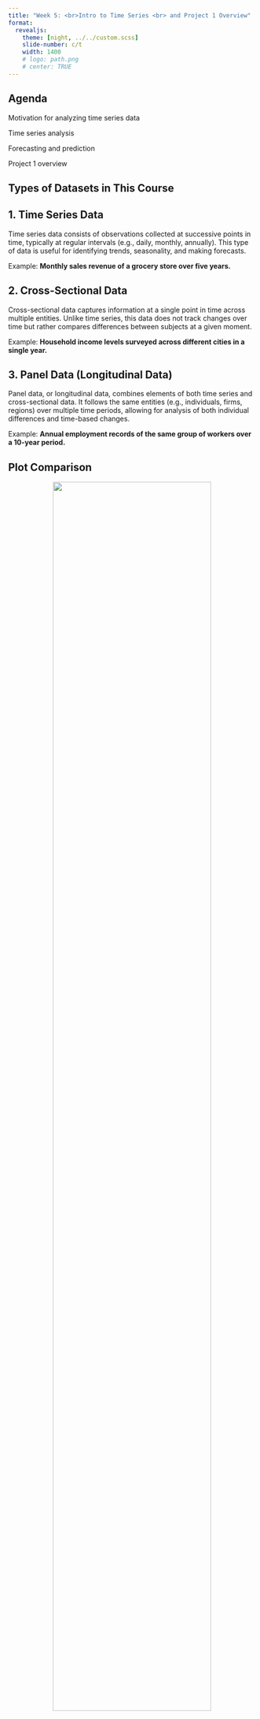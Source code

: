 ```yaml
---
title: "Week 5: <br>Intro to Time Series <br> and Project 1 Overview"
format: 
  revealjs:
    theme: [night, ../../custom.scss]
    slide-number: c/t
    width: 1400
    # logo: path.png
    # center: TRUE
---
```


## Agenda 

Motivation for analyzing time series data

Time series analysis 

Forecasting and prediction

Project 1 overview


<!-- example of big text fit to slide width -->

<!-- ::: {.r-fit-text} -->
<!-- Big Text -->
<!-- ::: -->

<!-- :::: {.columns style="text-align: center"} -->
<!-- ::: {.column width="40%"} -->
<!-- ::: -->
<!-- ::: {.column width="60%"} -->
<!-- ::: -->
<!-- :::: -->
<!--
## Cautionary note 
::: {.incremental}

- We will teach you enough to be dangerous

- We are introducing you to the tip of the analytical iceberg.  Learn more before you put this into practice.

- Incorrect analysis can lead to worse conclusions than no analysis.
:::
-->

## Types of Datasets in This Course

## 1. Time Series Data

Time series data consists of observations collected at successive points in time, typically at regular intervals (e.g., daily, monthly, annually). This type of data is useful for identifying trends, seasonality, and making forecasts.

Example: **Monthly sales revenue of a grocery store over five years.**




## 2. Cross-Sectional Data

Cross-sectional data captures information at a single point in time across multiple entities. Unlike time series, this data does not track changes over time but rather compares differences between subjects at a given moment.

Example: **Household income levels surveyed across different cities in a single year.**



## 3. Panel Data (Longitudinal Data)

Panel data, or longitudinal data, combines elements of both time series and cross-sectional data. It follows the same entities (e.g., individuals, firms, regions) over multiple time periods, allowing for analysis of both individual differences and time-based changes.

Example: **Annual employment records of the same group of workers over a 10-year period.**

## Plot Comparison

::: {style="text-align: center"}
![](includes/plot_compare.png){width="80%"}
:::



# Intro to Time Series Analysis

# 
::: {.r-fit-text }
The problem: <br>
We don't know what will <br> 
happen in the future
:::
#

::: {.r-fit-text }
The solution: <br> We can use past data to <br> make a guess about the future*
:::


## What is time series data? {.scrollable}

Time series data is a sequence of data points collected over time. 

It typically consists of observations taken at regular intervals (e.g. every hour, every day, every week, etc.) and can be used to study trends and patterns over time.

Example: **Store sales volume over time.**

::: {style="text-align: center"}
![](includes/grocery_sales.jpg){width="80%"}
:::

## How is time series data used in business

**Time Series Analysis**

- learn about trends 

- compare current period to past periods

**Forecasting** 

- make an educated guess about future values

- develop business strategy around forecasts

# Time Series Analysis

## Time series decomposition

The statistical method often used with time series data is called **time series decomposition**.

This method breaks down time series data into several components, each representing an underlying pattern within the data.

Isolating these components and analyzing them separately is important for the following reasons: 

- to understand what contributes to the observed trends 
- to make better forecasts

## Time series decomposition

Decomposition statistically deconstructs a time series into several components:

1. seasonality

2. trend

3. cyclical

4. residual or "noise"

[Hyndman & Athanasopoulos (2021)](https://otexts.com/fpp3/decomposition.html)

::: {.notes}
Seasonality: This reflects the regular, predictable patterns within a fixed period, such as a year, month, or day. Seasonal effects are patterns that repeat at known intervals and are attributed to seasonal factors like time of year, holidays, or days of the week.

Trend: This represents the long-term progression of the series, showing how the data moves up and down over a long period. The trend is the slowest changing component and reflects the underlying growth or decline in the dataset.

Cyclical: These are fluctuations that occur in a non-fixed, irregular pattern, often influenced by economic and business cycles. These cycles are longer than a year, and are not predictable in a seasonal sense. Not all time series decomposition methods explicitly separate out cyclical from the trend.

Residual or Noise: This consists of random, unpredictable variations in the time series. They results from short-term, unanticipated and non-recurring factors that cannot be classified as seasonal or cyclical.
:::

## Example {.scrollable}

::: {style="text-align: center"}
![](includes/usretailemployment-1.png){width="80%"}

![](includes/emplstl-1.png){width="60%"}

:::


## Structural breaks {.scrollable}

::: {style="text-align: center"}
![Synthetic time series with three data generating mechanisms](includes/structural_break.png){width="70%"}
:::

Sometimes, data doesn’t follow a smooth pattern—something big happens, and the trend changes suddenly. 

These major shifts in the data are called **structural breaks**.

A structural break occurs when there is a **sudden and lasting change** in how the data behaves. This means the underlying factors driving the data (also called the data-generating process) have changed.


## Why do structural breaks matter?

Identifying these changes helps analysts understand whether a trend is continuing as expected or if something important has altered the pattern.

**Common Causes of Structural Breaks:**

- Economic policy changes (e.g., a new tax law affecting business profits)
- Technological innovations (e.g., introduction of smartphones disrupting traditional media)
- Natural disasters (e.g., a drought causing sudden drops in crop yields)
- Shifts in consumer behavior (e.g., a global pandemic changing travel habits)


## Exercise: Time Series Analysis

**Example:** Imagine you are analyzing restaurant sales over time. For years, sales followed a seasonal pattern, with higher sales in summer and lower in winter. Suddenly, in 2020, there was a huge, lasting drop in sales. This was a structural break—caused by the COVID-19 pandemic, which led to lockdowns and changes in consumer habits.

**On your own:** Describe one example of a structural break in a time series.


# Forecasting

## Forecasting examples

We might want to forecast. . . 

- power demand to decide whether to build new power plant

- call volumes to schedule staff in call center

- inventory requirements to meet demands

## Forecasting overview {.scrollable}

Use historical data to develop a model, then use the model to predict the future

Model quality depends on past data and assumptions

Forecasts are uncertain; we can quantify some of that uncertainty

::: {style="text-align: center"}
![](includes/austa2-1.png){width="70%"}
:::

## Forecasting steps

1. Problem definition

2. Gathering data and institutional knowledge

3. Preliminary (exploratory) analysis 

4. Choosing and fitting models

5. Using and evaluating a forecast model

::: {.aside}
Source: [Hyndman & Athanasopoulos (2021)](https://otexts.com/fpp3/basic-steps.html)
:::

## Exercise: Forecasting

**Example:** A group of farmers in a drought-prone region wants to determine whether they will have enough water for irrigation in the upcoming growing season. They would analyze historical rainfall and reservoir level data from the past 20 years, and use forecasting models to predict water availability for the next six months to help make better decisions about crop selection, irrigation scheduling, and water conservation strategies.

**On your own:** How could you use forecasting to improve decision-making in ag business or environmental and natural resource management? 

## Summary

Time series data is a common structure of data

Certain techniques are designed to analyze time series data

Forecasting is a common need

Introductions in this course (see [Hyndman & Athanasopoulos (2021)](https://otexts.com/fpp3/basic-steps.html))

# Project 1

## Project 1 overview

Form **groups of 2**.

- Choose an **agribusiness** or **environmental resource management** question to answer using time series data.
- Collect relevant time series data.
- Analyze trends and patterns.
- Generate a forecast.
- Present results in a recorded video.


## Example: Corn and Combines {.scrollable}

**Context:** Equipment dealers tend to sell more machinery when agricultural prices rise. Most farmers near Dealer X grow corn.

**Decision:** Dealer X needs to decide whether to increase inventory of new tractors and combines for next year.

**Question:** Will corn prices rise or fall in the next year, and by how much?

**Hypotheses:**

- If corn prices are expected to rise, Dealer X may increase inventory and prepare for higher demand.
- If prices are expected to fall, they may delay purchases or focus on used equipment sales to reduce risk.

**Approach:** 

- Analyze historical time series data of corn prices (including decomposition).
- Forecast the corn Producer Price Index (PPI) one year into the future.

**Presentation:**

- Provide context by plotting raw data.
- Describe decision-making implications.
- Explain key insights.
- Use effective graphics and storytelling techniques.

## Example: Corn and Combines {.scrollable}

::: {style="text-align: center"}
![<https://www.farm-equipment.com/articles/5142-historical-corn-prices-provide-look-at-future-equipment-sales>](includes/corn_prices.jpeg){width="70%"}
:::
<!-- Historical corn prices and future equipment sales  -->

**Story:** Corn prices have historically risen in stepwise jumps rather than gradual increases, with structural breaks around 1940, 1970, and 2006. Each break led to a new, higher average price level.

**Result:** If corn prices continue following this pattern, Dealer X should consider **increasing equipment inventory** to meet anticipated higher demand from farmers who will have greater revenues to invest in new machinery.

## Finding data

- Many sources of public data are available, including:
  - [St. Louis FED (FRED)](https://fred.stlouisfed.org/categories/33528)
  - [Tidyquant](https://business-science.github.io/tidyquant/)
  - More sources on the [course website](https://csu-arec-330.github.io/course-materials/)
- Choose datasets appropriate for answering your research question.
- Instructors and TAs are available to assist.


## Analysis Requirements

Your project must include:

- **Time series analysis** (covered in Unit 1, Week 2)
- **Forecasting techniques** (covered in Unit 2, Week 3)

## Project Steps

1. Identify an **interesting and relevant question**.
2. Collect and clean your data.
3. Develop an analysis strategy, explore, and refine your approach.
4. Develop a compelling presentation.

**Integration with the D^3^M Framework**

- Align your project with the guidelines covered in the **Data-Driven Decision Making (D3M) framework**.
- Use structured analysis and interpretation to drive insights and decision-making.


## References {.scrollable .smaller}



Hyndman, R.J., & Athanasopoulos, G. (2021) Forecasting: principles and practice, 3rd edition, OTexts: Melbourne, Australia. <https://otexts.com/fpp3/>. Accessed on 02-14-2023.
